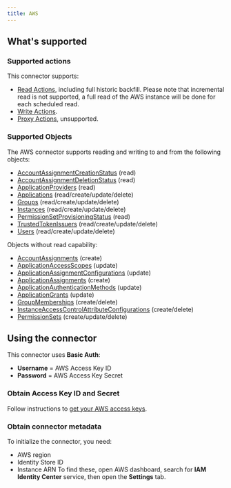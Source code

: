 ```yaml
---
title: AWS
---
```

## What's supported

### Supported actions

This connector supports:
- [Read Actions](/read-actions), including full historic backfill. Please note that incremental read is not supported, a full read of the AWS instance will be done for each scheduled read.
- [Write Actions](/write-actions).
- [Proxy Actions](/proxy-actions), unsupported.


### Supported Objects
The AWS connector supports reading and writing to and from the following objects:
- [AccountAssignmentCreationStatus](https://docs.aws.amazon.com/cli/latest/reference/sso-admin/list-account-assignment-creation-status.html) (read)
- [AccountAssignmentDeletionStatus](https://docs.aws.amazon.com/cli/latest/reference/sso-admin/list-account-assignment-deletion-status.html) (read)
- [ApplicationProviders](https://docs.aws.amazon.com/cli/latest/reference/sso-admin/list-application-providers.html) (read)
- [Applications](https://docs.aws.amazon.com/cli/latest/reference/sso-admin/list-applications.html) (read/create/update/delete)
- [Groups](https://docs.aws.amazon.com/cli/latest/reference/identitystore/list-groups.html) (read/create/update/delete)
- [Instances](https://docs.aws.amazon.com/cli/latest/reference/sso-admin/list-instances.html) (read/create/update/delete)
- [PermissionSetProvisioningStatus](https://docs.aws.amazon.com/cli/latest/reference/sso-admin/list-permission-set-provisioning-status.html) (read)
- [TrustedTokenIssuers](https://docs.aws.amazon.com/cli/latest/reference/sso-admin/list-trusted-token-issuers.html) (read/create/update/delete)
- [Users](https://docs.aws.amazon.com/cli/latest/reference/identitystore/list-users.html) (read/create/update/delete)

Objects without read capability:
- [AccountAssignments](https://docs.aws.amazon.com/cli/latest/reference/sso-admin/create-account-assignment.html) (create)
- [ApplicationAccessScopes](https://docs.aws.amazon.com/cli/latest/reference/sso-admin/put-application-access-scope.html) (update)
- [ApplicationAssignmentConfigurations](https://docs.aws.amazon.com/cli/latest/reference/sso-admin/put-application-assignment-configuration.html) (update)
- [ApplicationAssignments](https://docs.aws.amazon.com/cli/latest/reference/sso-admin/create-application-assignment.html) (create)
- [ApplicationAuthenticationMethods](https://docs.aws.amazon.com/cli/latest/reference/sso-admin/put-application-authentication-method.html) (update)
- [ApplicationGrants](https://docs.aws.amazon.com/cli/latest/reference/sso-admin/put-application-grant.html) (update)
- [GroupMemberships](https://docs.aws.amazon.com/cli/latest/reference/identitystore/create-group-membership.html) (create/delete)
- [InstanceAccessControlAttributeConfigurations](https://docs.aws.amazon.com/cli/latest/reference/sso-admin/create-instance-access-control-attribute-configuration.html) (create/delete)
- [PermissionSets](https://docs.aws.amazon.com/cli/latest/reference/sso-admin/create-permission-set.html) (create/update/delete)

## Using the connector

This connector uses **Basic Auth**:
- **Username** = AWS Access Key ID
- **Password** = AWS Access Key Secret

### Obtain Access Key ID and Secret
Follow instructions to [get your AWS access keys](https://docs.aws.amazon.com/sdk-for-go/v2/developer-guide/getting-started.html#get-your-aws-access-keys).

### Obtain connector metadata
To initialize the connector, you need:
* AWS region
* Identity Store ID
* Instance ARN
To find these, open AWS dashboard, search for **IAM Identity Center** service, then open the **Settings** tab.
